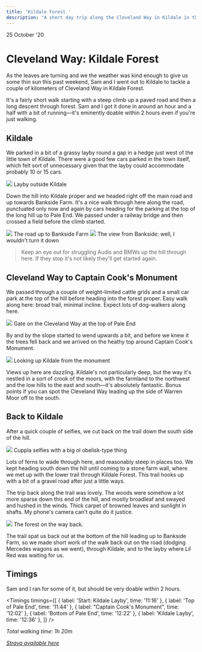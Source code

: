 ```yaml
---
title: 'Kildale Forest '
description: "A short day trip along the Cleveland Way in Kildale in the North York Moors"
---
```



<Date>
  25 October '20
</Date>

# Cleveland Way: Kildale Forest

As the leaves are turning and we the weather was kind enough to give us some thin sun this past weekend, Sam and I went out to Kildale to tackle a couple of kilometers of Cleveland Way in Kildale Forest.

It's a fairly short walk starting with a steep climb up a paved road and then a long descent through forest. Sam and I got it done in around an hour and a half with a bit of running—it's eminently doable within 2 hours even if you're just walking.

## Kildale
We parked in a bit of a grassy layby round a gap in a hedge just west of the little town of Kildale. There were a good few cars parked in the town itself, which felt sort of unnecessary given that the layby could accommodate probably 10 or 15 cars.

<Image src="/2020-10/kildale-car-park.jpeg">
  Layby outside Kildale
</Image>

Down the hill into Kildale proper and we headed right off the main road and up towards Bankside Farm. It's a nice walk through here along the road, punctuated only now and again by cars heading for the parking at the top of the long hill up to Pale End. We passed under a railway bridge and then crossed a field before the climb started.

<Image src="/2020-10/bankside-farm.jpeg">
  The road up to Bankside Farm
</Image>

<Image src="/2020-10/view-from-bankside.jpeg">
  The view from Bankside: well, I wouldn't turn it down
</Image>

> Keep an eye out for struggling Audis and BMWs up the hill through here. If they stop it's not likely they'll get started again.

## Cleveland Way to Captain Cook's Monument
We passed through a couple of weight-limited cattle grids and a small car park at the top of the hill before heading into the forest proper. Easy walk along here: broad trail, minimal incline. Expect lots of dog-walkers along here.

<Image src="/2020-10/cleveland-way.jpeg">
  Gate on the Cleveland Way at the top of Pale End
</Image>

By and by the slope started to wend upwards a bit, and before we knew it the trees fell back and we arrived on the heathy top around Captain Cook's Monument.

<Image src="/2020-10/kildale-from-capn-cooks.jpeg">
  Looking up Kildale from the monument
</Image>

Views up here are dazzling. Kildale's not particularly deep, but the way it's nestled in a sort of crook of the moors, with the farmland to the northwest and the low hills to the east and south&mdash;it's absolutely fantastic. Bonus points if you can spot the Cleveland Way leading up the side of Warren Moor off to the south.

## Back to Kildale
After a quick couple of selfies, we cut back on the trail down the south side of the hill.

<Image src="/2020-10/selfie-time.jpeg">
  Cuppla selfies with a big ol obelisk-type thing
</Image>

Lots of ferns to wade through here, and reasonably steep in places too. We kept heading south down the hill until coming to a stone farm wall, where we met up with the lower trail through Kildale Forest. This trail hooks up with a bit of a gravel road after just a little ways.

The trip back along the trail was lovely. The woods were somehow a lot more sparse down this end of the hill, and mostly broadleaf and swayed and hushed in the winds. Thick carpet of browned leaves and sunlight in shafts. My phone's camera can't quite do it justice.

<Image src="/2020-10/forest-back.jpeg">
  The forest on the way back.
</Image>

The trail spat us back out at the bottom of the hill leading up to Bankside Farm, so we made short work of the walk back out on the road (dodging Mercedes wagons as we went), through Kildale, and to the layby where Lil Red was waiting for us.

## Timings

Sam and I ran for some of it, but should be very doable within 2 hours.

<Timings timings={[
    { label: 'Start: Kildale Layby', time: '11:16' },
    { label: 'Top of Pale End', time: '11:44' },
    { label: "Captain Cook's Monument", time: '12:02' },
    { label: 'Bottom of Pale End', time: '12:22' },
    { label: 'Kildale Layby', time: '12:36' },
]} />

_Total walking time: 1h 20m_

[_Strava available here_](https://www.strava.com/activities/4241940407)
